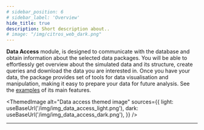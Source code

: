 ---
# sidebar_position: 6
# sidebar_label: 'Overview'
hide_title: true
description: Short description about..
# image: "/img/citros_web_dark.png"
---
**Data Access** module, is designed to communicate with the database and obtain information about the selected data packages.
You will be able to effortlessly get overview about the simulated data and its structure, create queries and download the data you are interested in. Once you have your data, the package provides set of tools for data visualisation and manipulation, making it easy to prepare your data for future analysis. 
See the [examples](/docs/data_analysis/data_access/access_examples) of its main features.



<ThemedImage
  alt="Data access themed image"
  sources={{
    light: useBaseUrl('/img/img_data_access_light.png'),
    dark: useBaseUrl('/img/img_data_access_dark.png'),
  }}
/>

---